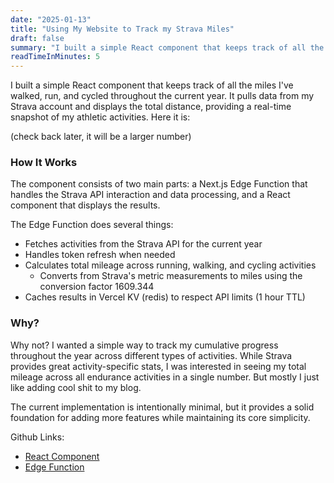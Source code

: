 ```yaml
---
date: "2025-01-13"
title: "Using My Website to Track my Strava Miles"
draft: false
summary: "I built a simple React component that keeps track of all the miles I've walked, run, and cycled throughout the current year. It pulls data from my Strava account and displays the total distance, providing a real-time snapshot of my athletic activities."
readTimeInMinutes: 5
---
```


I built a simple React component that keeps track of all the miles I've walked, run, and cycled throughout the current year. It pulls data from my Strava account and displays the total distance, providing a real-time snapshot of my athletic activities. Here it is:

<StravaMiles />

(check back later, it will be a larger number)

### How It Works

The component consists of two main parts: a Next.js Edge Function that handles the Strava API interaction and data processing, and a React component that displays the results.

The Edge Function does several things:

- Fetches activities from the Strava API for the current year
- Handles token refresh when needed
- Calculates total mileage across running, walking, and cycling activities
  - Converts from Strava's metric measurements to miles using the conversion factor 1609.344
- Caches results in Vercel KV (redis) to respect API limits (1 hour TTL)

### Why?

Why not? I wanted a simple way to track my cumulative progress throughout the year across different types of activities. While Strava provides great activity-specific stats, I was interested in seeing my total mileage across all endurance activities in a single number. But mostly I just like adding cool shit to my blog.

The current implementation is intentionally minimal, but it provides a solid foundation for adding more features while maintaining its core simplicity.

Github Links:

- [React Component](https://github.com/WTFox/blog/blob/main/src/components/StravaMiles.tsx)
- [Edge Function](https://github.com/WTFox/blog/blob/main/src/pages/api/strava.ts)
